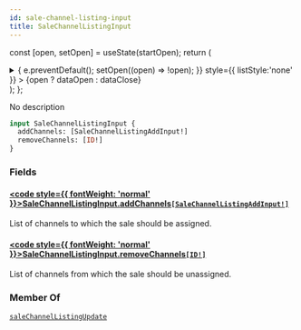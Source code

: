 ```yaml
---
id: sale-channel-listing-input
title: SaleChannelListingInput
---
```






const [open, setOpen] = useState(startOpen);
return (
<details {...(open ? { open: true } : {})} className="details" style={{ border:'none', boxShadow:'none', background:'var(--ifm-background-color)' }}>
<summary
onClick={(e) => {
e.preventDefault();
setOpen((open) => !open);
}}
style={{ listStyle:'none' }} >
{open ? dataOpen : dataClose}
</summary>
{open && children}
</details>
);
};

No description

```graphql
input SaleChannelListingInput {
  addChannels: [SaleChannelListingAddInput!]
  removeChannels: [ID!]
}
```

### Fields

#### [<code style={{ fontWeight: 'normal' }}>SaleChannelListingInput.<b>addChannels</b></code>](#)<Bullet />[`[SaleChannelListingAddInput!]`](../../../api-reference/discounts/inputs/sale-channel-listing-add-input.mdx) <Badge class="badge badge--secondary" text="list"/> <Badge class="badge badge--secondary" text="input"/> <Badge class="badge badge--secondary" text="discounts"/>

List of channels to which the sale should be assigned.

#### [<code style={{ fontWeight: 'normal' }}>SaleChannelListingInput.<b>removeChannels</b></code>](#)<Bullet />[`[ID!]`](../../../api-reference/miscellaneous/scalars/id.mdx) <Badge class="badge badge--secondary" text="list"/> <Badge class="badge badge--secondary" text="scalar"/> <Badge class="badge badge--secondary" text="miscellaneous"/>

List of channels from which the sale should be unassigned.

### Member Of

[`saleChannelListingUpdate`](../../../api-reference/discounts/mutations/sale-channel-listing-update.mdx) <Badge class="badge badge--secondary" text="mutation"/>
